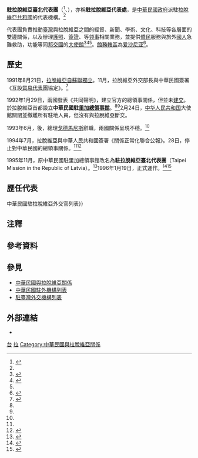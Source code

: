 {{NoteTA
|G1=地名
|1=zh-hans:台; zh-hant:臺;
}}
{{infobox Organization
|name                = 駐拉脫維亞臺北代表團
|native_name         = {{lang|lv|Taipejas Misijas Latvijas Republikā}}<br>{{lang|en|Taipei Mission in the Republic of Latvia}}
|image               = 
|size                = 
|formation           = 1995年11月
|type                = [[臺北經濟文化代表處|駐外代表處]]{{Small|（[[實質大使館|實質大使館]]）}}
|status              = 
|registration_id     = 
|leader_title        = 代表
|leader_name         = [[李憲章|李憲章]] {{Small|[[特命全權大使|大使]]}}{{noteTag|2012年9月，中華民國外交部為統一駐外人員內部職稱，明定大使館、代表處設大使、公使，代表處對外仍稱代表、副代表；辦事處設總領事、副總領事，對外仍稱處長、副處長。<ref>{{Cite web |url = https://tw.news.yahoo.com/%E7%B5%B1-%E5%90%8D%E7%A8%B1-%E4%BB%A3%E8%A1%A8%E5%B0%8D%E5%85%A7%E7%A8%B1%E5%A4%A7%E4%BD%BF-133312149.html |author = 陳培煌 |date = 2012-08-31 |title = 統一名稱 代表對內稱大使 |publisher = [[Yahoo!奇摩|Yahoo!奇摩]]引用[[中央通訊社|中央通訊社]]}}</ref><br>代表處館長為特任或簡任第十三職等至第十四職等者任大使銜代表、簡任第十二職等至第十三職等者任公使銜代表；辦事處長為簡任第十二職等任總領事銜處長。<ref>{{Cite web |url = https://law.moj.gov.tw/LawClass/LawAll.aspx?PCode=E0000017 |date = 2018-06-13 |title = 駐外機構組織通則 |publisher = 全國法規資料庫}}</ref>}}<ref name="駐外館處"/>
|leader_title2       = 
|leader_name2        = 
|headquarters        = {{Link-lv|Ausekla iela|Ausekļa iela (Rīga)}} 14-2, Riga LV-1010, Latvia<ref name="駐拉脫維亞代表處簡介"/><br>{{coord|56.95816|24.102665|type:landmark|display=inline,title}}
|num_members         = 
|region_served       = {{LAT}}<br>{{EST}}
|parent_organization = {{MOFA}}
|website             = {{URL|https://www.roc-taiwan.org/lv/index.html|www.roc-taiwan.org/lv}}
}}

'''駐拉脫維亞臺北代表團'''（{{lang-lv|Taipejas Misijas Latvijas Republikā}}<ref>{{Cite web |url = https://www.roc-taiwan.org/lv_lv/post/954.html |date = 2020-02-20 |title = Par Misiju |publisher = [[中華民國外交部|Ministry of Foreign Affairs, Republic of China (Taiwan)]]}}</ref>、{{lang-en|Taipei Mission in the Republic of Latvia}}），亦稱'''駐拉脫維亞代表處'''，是[[中華民國政府|中華民國政府]]派駐[[拉脫維亞|拉脫維亞共和國]]的代表機構。<ref name="駐外館處"/>

代表團負責推動[[臺灣|臺灣]]與拉脫維亞之間的經貿、新聞、學術、文化、科技等各層面的雙邊關係，以及辦理[[中華民國護照|護照]]、[[中華民國簽證政策|簽證]]、{{Link-en|文件證明|Documentary evidence}}等[[领事|领事]]相關業務，並提供[[海外華人|僑民]]服務與旅外[[中華民國國民|國人]]急難救助，功能等同[[中華民國建交列表|邦交國]]的[[外交代表機構#大使馆|大使館]]<ref name="駐拉脫維亞代表處簡介">{{Cite web |url = https://www.roc-taiwan.org/lv/post/20.html |date = 2020-07-31 |title = 駐拉脫維亞代表處簡介 |publisher = 中華民國駐外單位聯合網站}}</ref><ref>{{Cite web |url = https://www.roc-taiwan.org/lv/cat/17.html |title = 領務資訊 |publisher = 中華民國駐外單位聯合網站}}</ref><ref name="駐外館處"/>。[[兼轄|館務轄區]]為[[爱沙尼亚|爱沙尼亚]]<ref>{{Cite web |url = https://www.boca.gov.tw/sp-foof-countrycp-03-68-8b0af-03-1.html|title = 駐館位置及聯絡資訊 |publisher = [[外交部領事事務局|外交部領事事務局]]}}</ref>。

==歷史==
1991年8月21日，[[苏联解体|拉脫維亞自蘇聯獨立]]。11月，拉脫維亞外交部長{{link-en|尤肯斯|Jānis Jurkāns}}與中華民國簽署《互設[[實質大使館|貿易代表團]]協定》。<ref name="86年外交年鑑">{{Cite web |url = http://multilingual.mofa.gov.tw/web/web_UTF-8/almanac/almanac1997/3-1-4.html |title = 《中華民國86年外交年鑑》〈第三章 中外關係〉 |publisher = 中華民國外交部}}</ref>

1992年1月29日，兩國發表《共同聲明》，建立官方的總領事關係，但並未[[外交#外交上的承認|建交]]。於拉脫維亞首都設立'''中華民國駐[[里加|里加]][[领事馆|總領事館]]'''。<ref name="86年外交年鑑"/><ref name="本處與駐在國關係"/>2月24日，[[中华人民共和国|中华人民共和国]]大使館關閉並撤離所有駐地人員，但沒有與拉脫維亞斷交。

1993年6月，{{link-en|1993年拉脫維亞國會選舉|1993 Latvian parliamentary election|拉脫維亞國會選舉}}後，總理[[伊瓦尔斯·戈德马尼斯|戈德馬尼斯]]辭職，兩國關係呈現不穩。<ref name="86年外交年鑑"/>

1994年7月，拉脫維亞與中華人民共和國簽署《關係正常化聯合公報》。28日，停止對中華民國的總領事關係。<ref name="86年外交年鑑"/><ref name="本處與駐在國關係">{{Cite web |url = https://www.roc-taiwan.org/lv/post/69.html |date = 2016-09-14 |title = 本處與駐在國關係 |publisher = 中華民國駐外單位聯合網站}}</ref>

1995年11月，原中華民國駐里加總領事館改名為'''駐拉脫維亞臺北代表團'''（Taipei Mission in the Republic of Latvia）。<ref>{{Cite web |url = https://multilingual.mofa.gov.tw/web/web_UTF-8/almanac/almanac2019/%E4%B8%AD%E8%8F%AF%E6%B0%91%E5%9C%8B108%E5%B9%B4%E5%A4%96%E4%BA%A4%E5%B9%B4%E9%91%91.pdf |title = 《中華民國108年外交年鑑》〈第三章 對外關係〉 |publisher = 中華民國外交部}}</ref>1996年1月19日，正式運作。<ref>{{Cite web |url = https://multilingual.mofa.gov.tw/web/web_UTF-8/almanac/almanac2012/2.1.4.pdf |title = 《中華民國101年外交年鑑》〈第二章 對外關係〉 |publisher = 中華民國外交部}}</ref><ref name="駐外館處">{{Cite web |url = https://www.mofa.gov.tw/OverseasOffice_Content.aspx?n=168&sms=87&s=173&os=81 |title = 駐外館處 |publisher = [[中華民國外交部|中華民國外交部]]}}</ref>

==歷任代表==
{{main|中華民國駐拉脫維亞大使列表{{!}}中華民國駐拉脫維亞外交官列表}}

==注釋==
{{noteFoot}}

==參考資料==
{{reflist}}

==參見==
{{Portal box|國際關係|中華民國|拉脫維亞|image2=Flag of the Republic of China.svg|image3=Flag of Latvia.svg}}
*[[中華民國與拉脫維亞關係|中華民國與拉脫維亞關係]]
*[[中華民國駐外機構列表|中華民國駐外機構列表]]
*[[駐臺灣外交機構列表|駐臺灣外交機構列表]]

==外部連結==
* {{facebook|TaipeiMissionintheRepublicofLatvia|駐拉脫維亞臺北代表團}}

{{中華民國駐外機構}}

[[Category:駐拉脫維亞外交代表機構|台]]
[[Category:中華民國駐外實質大使館|拉]]
[[Category:中華民國與拉脫維亞關係|Category:中華民國與拉脫維亞關係]]